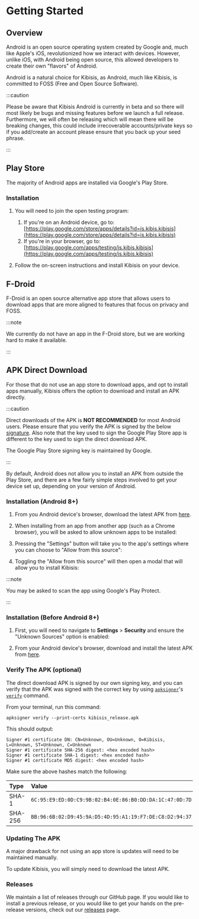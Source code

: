 # Getting Started


<!-- components -->

<!-- images -->

<TOCInline
  maxHeadingLevel={4}
  toc={toc}
/>

## Overview

Android is an open source operating system created by Google and, much like Apple's iOS, revolutionized how we interact with devices. However, unlike iOS, with Android being open source, this allowed developers to create their own "flavors" of Android.

Android is a natural choice for Kibisis, as Android, much like Kibisis, is committed to FOSS (Free and Open Source Software).

:::caution

Please be aware that Kibisis Android is currently in beta and so there will most likely be bugs and missing features before we launch a full release. Furthermore, we will often be releasing which will mean there will be breaking changes, this could include irrecoverable accounts/private keys so if you add/create an account please ensure that you back up your seed phrase.

:::

## Play Store

The majority of Android apps are installed via Google's Play Store.

### Installation

1. You will need to join the open testing program:
   1. If you're on an Android device, go to: [https://play.google.com/store/apps/details?id=is.kibis.kibisis](https://play.google.com/store/apps/details?id=is.kibis.kibisis)
   2. If you're in your browser, go to: [https://play.google.com/apps/testing/is.kibis.kibisis](https://play.google.com/apps/testing/is.kibis.kibisis)

2. Follow the on-screen instructions and install Kibisis on your device.

## F-Droid

F-Droid is an open source alternative app store that allows users to download apps that are more aligned to features that focus on privacy and FOSS.

:::note

We currently do not have an app in the F-Droid store, but we are working hard to make it available.

:::

## APK Direct Download

For those that do not use an app store to download apps, and opt to install apps manually, Kibisis offers the option to download and install an APK directly.

:::caution

Direct downloads of the APK is **NOT RECOMMENDED** for most Android users. Please ensure that you verify the APK is signed by the below [signature](#verify-the-apk-optional). Also note that the key used to sign the Google Play Store app is different to the key used to sign the direct download APK.

The Google Play Store signing key is maintained by Google.

:::

By default, Android does not allow you to install an APK from outside the Play Store, and there are a few fairly simple steps involved to get your device set up, depending on your version of Android.

### Installation (Android 8+)

1. From you Android device's browser, download the latest APK from [here](https://github.com/kibis-is/mobile-app/releases/latest/download/kibisis_release.apk).

2. When installing from an app from another app (such as a Chrome browser), you will be asked to allow unknown apps to be installed:

<CenteredImage
  label="A screenshot on an Android device showing a warning message to allow apps to be installed from source"
  maxWidth="400px"
  src={installFromSourceImage}
/>

3. Pressing the "Settings" button will take you to the app's settings where you can choose to "Allow from this source":

<CenteredImage
  label="A screenshot on an Android device showing the option to allow apps to be installed from the source (Chrome)"
  maxWidth="400px"
  src={allowFromSourceImage}
/>

4. Toggling the "Allow from this source" will then open a modal that will allow you to install Kibisis:

<CenteredImage
  label="A screenshot on an Android device showing the option to install Kibisis"
  maxWidth="400px"
  src={installKibisisImage}
/>

:::note

You may be asked to scan the app using Google's Play Protect.

:::

### Installation (Before Android 8+)

1. First, you will need to navigate to **Settings** > **Security** and ensure the "Unknown Sources" option is enabled:

<CenteredImage
  label="A screenshot on an Android device showing the unknown sources option enabled"
  maxWidth="400px"
  src={allowUnknownSourcesImage}
/>

2. From your Android device's browser, download and install the latest APK from [here](https://github.com/kibis-is/mobile-app/releases/latest/download/kibisis_release.apk).

### Verify The APK (optional)

The direct download APK is signed by our own signing key, and you can verify that the APK was signed with the correct key by using [`apksigner`](https://developer.android.com/tools/apksigner)'s [`verify`](https://developer.android.com/tools/apksigner#options-verify) command.

From your terminal, run this command:
```shell
apksigner verify --print-certs kibisis_release.apk
```

This should output:
```shell
Signer #1 certificate DN: CN=Unknown, OU=Unknown, O=Kibisis, L=Unknown, ST=Unknown, C=Unknown
Signer #1 certificate SHA-256 digest: <hex encoded hash>
Signer #1 certificate SHA-1 digest: <hex encoded hash>
Signer #1 certificate MD5 digest: <hex encoded hash>
```

Make sure the above hashes match the following:

| Type    | Value                                                                                             |
|:--------|:--------------------------------------------------------------------------------------------------|
| SHA-1   | `6C:95:E9:ED:0D:C9:9B:02:B4:0E:86:B0:DD:DA:1C:47:0D:7D:EF:73`                                     |
| SHA-256 | `BB:96:6B:02:D9:45:9A:D5:4D:95:A1:19:F7:DE:C8:D2:94:37:BB:12:7E:E4:58:4F:ED:86:42:45:80:4D:46:EC` |

### Updating The APK

A major drawback for not using an app store is updates will need to be maintained manually.

To update Kibisis, you will simply need to download the latest APK.

### Releases

We maintain a list of releases through our GitHub page. If you would like to install a previous release, or you would like to get your hands on the pre-release versions, check out our [releases](https://github.com/kibis-is/mobile-app/releases) page.
